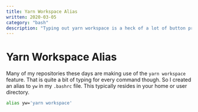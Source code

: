 ```yaml
---
title: Yarn Workspace Alias
written: 2020-03-05
category: "bash"
description: "Typing out yarn workspace is a heck of a lot of button presses."
---
```


# Yarn Workspace Alias

Many of my repositories these days are making use of the `yarn workspace` feature. That is quite a bit of typing for every command though. So I created an alias to `yw` in my `.bashrc` file. This typically resides in your home or user directory.

```bash
alias yw='yarn workspace'
```
